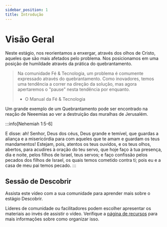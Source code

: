 ```yaml
---
sidebar_position: 1
title: Introdução
---
```



# Visão Geral

Neste estágio, nos reorientamos a enxergar, através dos olhos de Cristo, aqueles que são
mais afetados pelo problema. Nos posicionamos em uma posição de humildade através da 
prática do quebrantamento.

> Na comunidade Fé & Tecnologia, um problema é comumente expressado através do quebrantamento.
Como inovadores, temos uma tendência a correr na direção da solução, mas agora apertaremos
o "pause" nesta tendência por enquanto.
>
> - O Manual da Fé & Tecnologia

Um grande exemplo de um Quebrantamento pode ser encontrado na reação de Neeemias ao ver
a destruição das muralhas de Jerusalém.

:::info[Nehemiah 1:5-6]

E disse: ah! Senhor, Deus dos céus, Deus grande e temível, que guardas a aliança e a 
misericórdia para com aqueles que te amam e guardam os teus mandamentos! Estejam, pois, 
atentos os teus ouvidos, e os teus olhos, abertos, para acudires à oração do teu servo, 
que hoje faço à tua presença, dia e noite, pelos filhos de Israel, teus servos; e faço 
confissão pelos pecados dos filhos de Israel, os quais temos cometido contra ti; pois 
eu e a casa de meu pai temos pecado.
:::

## Sessão de Descobrir

Assista este vídeo com a sua comunidade para aprender mais sobre o estágio Descobrir.

<div className={styles.videos}>
  <YouTubeVideo id="HATvpvzLPcU" title="Create Fé & Tecnologia 2023 - Descobrir" />
</div>

Líderes de comunidade ou facilitadores podem escolher apresentar os materiais ao invés
de assistir o vídeo. Verifique a [página de recursos](/prepare/resources) para mais
informações sobre como organizar isso.